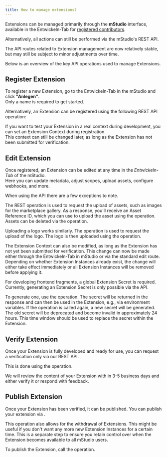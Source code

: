 ```yaml
---
title: How to manage extensions?
---
```



Extensions can be managed primarily through the **mStudio** interface, available in the Entwickeln-Tab for [registered contributors](../become-contributor).  

Alternatively, all actions can still be performed via the mStudio's REST API.  

The API routes related to Extension management are now relatively stable, but may still be subject to minor adjustments over time.

Below is an overview of the key API operations used to manage Extensions.

## Register Extension

To register a new Extension, go to the Entwickeln-Tab in the mStudio and click **"Anlegen"**.  
Only a name is required to get started.

Alternatively, an Extension can be registered using the following REST API operation:

<OperationLink operation="extension-register-extension" />

If you want to test your Extension in a real context during development, you can set an Extension Context during registration.  
This context can still be changed later, as long as the Extension has not been submitted for verification.

## Edit Extension

Once registered, an Extension can be edited at any time in the *Entwickeln-Tab* of the mStudio.  
Here you can update metadata, adjust scopes, upload assets, configure webhooks, and more.

<OperationLink operation="extension-patch-extension" />

When using the API there are a few exceptions to note.

The REST operation <OperationLink operation="extension-request-asset-upload" /> is used to request the upload of assets, such as images for the marketplace gallery.
As a response, you'll receive an Asset Reference ID, which you can use to upload the asset using the <OperationLink operation="file-create-file" /> operation.
Assets can be deleted via the <OperationLink operation="extension-remove-asset" /> operation.

Uploading a logo works similarly. The operation <OperationLink operation="extension-request-logo-upload" /> is used to request the upload of the logo.
The logo is then uploaded using the <OperationLink operation="file-create-file" /> operation.

The Extension Context can also be modified, as long as the Extension has not yet been submitted for verification.
This change can now be made either through the Entwickeln-Tab in mStudio or via the standard edit route.
Depending on whether Extension Instances already exist, the change will either take effect immediately or all Extension Instances will be removed before applying it.

For developing frontend fragments, a global Extension Secret is required. <br/>
Currently, generating an Extension Secret is only possible via the API. 

To generate one, use the <OperationLink operation="extension-generate-extension-secret" /> operation.
The secret will be returned in the response and can then be used in the Extension, e.g., via environment variables.
If the operation is called again, a new secret will be generated.
The old secret will be deprecated and become invalid in approximately 24 hours.
This time window should be used to replace the secret within the Extension.

## Verify Extension

Once your Extension is fully developed and ready for use,
you can request a verification only via our REST API.

This is done using the <OperationLink operation="extension-request-extension-verification" /> operation.

We will review the content of your Extension with in 3-5 business days and either verify it or respond with feedback.

## Publish Extension

Once your Extension has been verified, it can be published.
You can publish your extension via <OperationLink operation="extension-set-extension-published-state" />.

This operation also allows for the withdrawal of Extensions. 
This might be useful if you don't want any more new Extension Instances for a certain time. 
This is a separate step to ensure you retain control over when the Extension becomes available to all mStudio users.

To publish the Extension, call the <OperationLink operation="extension-set-extension-published-state" /> operation.
